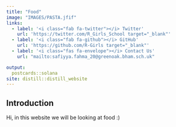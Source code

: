 ```yaml
---
title: "Food"
image: "IMAGES/PASTA.jfif"
links:
  - label: '<i class="fab fa-twitter"></i> Twitter'
    url: 'https://twitter.com/R_Girls_School target="_blank"'
  - label: '<i class="fab fa-github"></i> GitHub'
    url: 'https://github.com/R-Girls target="_blank"'
  - label: '<i class="fas fa-envelope"></i> Contact Us'
    url: "mailto:safiyya.fahma_20@greenoak.bham.sch.uk"

output:
  postcards::solana
site: distill::distill_website
---
```


## Introduction

Hi, in this website we will be looking at food :)